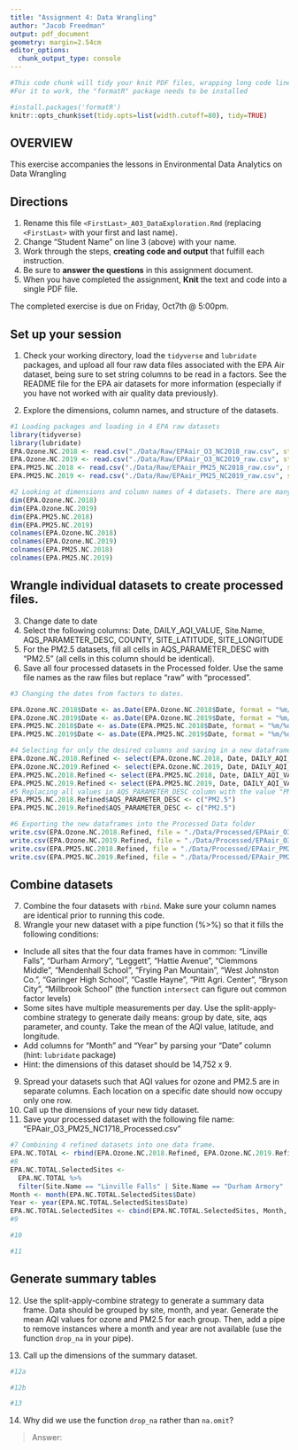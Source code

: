 ```yaml
---
title: "Assignment 4: Data Wrangling"
author: "Jacob Freedman"
output: pdf_document
geometry: margin=2.54cm
editor_options: 
  chunk_output_type: console
---
```


```r
#This code chunk will tidy your knit PDF files, wrapping long code lines
#For it to work, the "formatR" package needs to be installed

#install.packages('formatR')
knitr::opts_chunk$set(tidy.opts=list(width.cutoff=80), tidy=TRUE)
```

## OVERVIEW

This exercise accompanies the lessons in Environmental Data Analytics on Data Wrangling 

## Directions
1.  Rename this file `<FirstLast>_A03_DataExploration.Rmd` (replacing `<FirstLast>` with your first and last name).
2. Change "Student Name" on line 3 (above) with your name.
3. Work through the steps, **creating code and output** that fulfill each instruction.
4. Be sure to **answer the questions** in this assignment document.
5. When you have completed the assignment, **Knit** the text and code into a single PDF file.

The completed exercise is due on Friday, Oct7th @ 5:00pm.

## Set up your session 
1. Check your working directory, load the `tidyverse` and `lubridate` packages, and upload all four raw data files associated with the EPA Air dataset, being sure to set string columns to be read in a factors. See the README file for the EPA air datasets for more information (especially if you have not worked with air quality data previously). 

2. Explore the dimensions, column names, and structure of the datasets. 

```r
#1 Loading packages and loading in 4 EPA raw datasets
library(tidyverse)
library(lubridate)
EPA.Ozone.NC.2018 <- read.csv("./Data/Raw/EPAair_O3_NC2018_raw.csv", stringsAsFactors = TRUE)
EPA.Ozone.NC.2019 <- read.csv("./Data/Raw/EPAair_O3_NC2019_raw.csv", stringsAsFactors = TRUE)
EPA.PM25.NC.2018 <- read.csv("./Data/Raw/EPAair_PM25_NC2018_raw.csv", stringsAsFactors = TRUE)
EPA.PM25.NC.2019 <- read.csv("./Data/Raw/EPAair_PM25_NC2019_raw.csv", stringsAsFactors = TRUE)

#2 Looking at dimensions and column names of 4 datasets. There are many other functions to use, such as "head" or "tail", but that results in a large total output.  
dim(EPA.Ozone.NC.2018)
dim(EPA.Ozone.NC.2019)
dim(EPA.PM25.NC.2018)
dim(EPA.PM25.NC.2019)
colnames(EPA.Ozone.NC.2018)
colnames(EPA.Ozone.NC.2019)
colnames(EPA.PM25.NC.2018)
colnames(EPA.PM25.NC.2019)
```

## Wrangle individual datasets to create processed files.
3. Change date to date
4. Select the following columns: Date, DAILY_AQI_VALUE, Site.Name, AQS_PARAMETER_DESC, COUNTY, SITE_LATITUDE, SITE_LONGITUDE
5. For the PM2.5 datasets, fill all cells in AQS_PARAMETER_DESC with "PM2.5" (all cells in this column should be identical).
6. Save all four processed datasets in the Processed folder. Use the same file names as the raw files but replace "raw" with "processed".

```r
#3 Changing the dates from factors to dates. 

EPA.Ozone.NC.2018$Date <- as.Date(EPA.Ozone.NC.2018$Date, format = "%m/%d/%Y")
EPA.Ozone.NC.2019$Date <- as.Date(EPA.Ozone.NC.2019$Date, format = "%m/%d/%Y")
EPA.PM25.NC.2018$Date <- as.Date(EPA.PM25.NC.2018$Date, format = "%m/%d/%Y")
EPA.PM25.NC.2019$Date <- as.Date(EPA.PM25.NC.2019$Date, format = "%m/%d/%Y")

#4 Selecting for only the desired columns and saving in a new dataframe.
EPA.Ozone.NC.2018.Refined <- select(EPA.Ozone.NC.2018, Date, DAILY_AQI_VALUE, Site.Name, AQS_PARAMETER_DESC, COUNTY, SITE_LATITUDE, SITE_LONGITUDE)
EPA.Ozone.NC.2019.Refined <- select(EPA.Ozone.NC.2019, Date, DAILY_AQI_VALUE, Site.Name, AQS_PARAMETER_DESC, COUNTY, SITE_LATITUDE, SITE_LONGITUDE)
EPA.PM25.NC.2018.Refined <- select(EPA.PM25.NC.2018, Date, DAILY_AQI_VALUE, Site.Name, AQS_PARAMETER_DESC, COUNTY, SITE_LATITUDE, SITE_LONGITUDE)
EPA.PM25.NC.2019.Refined <- select(EPA.PM25.NC.2019, Date, DAILY_AQI_VALUE, Site.Name, AQS_PARAMETER_DESC, COUNTY, SITE_LATITUDE, SITE_LONGITUDE)
#5 Replacing all values in AQS_PARAMETER_DESC column with the value "PM2.5"
EPA.PM25.NC.2018.Refined$AQS_PARAMETER_DESC <- c("PM2.5")
EPA.PM25.NC.2019.Refined$AQS_PARAMETER_DESC <- c("PM2.5")

#6 Exporting the new dataframes into the Processed Data folder
write.csv(EPA.Ozone.NC.2018.Refined, file = "./Data/Processed/EPAair_O3_NC2018_Processed.csv", row.names=FALSE)
write.csv(EPA.Ozone.NC.2019.Refined, file = "./Data/Processed/EPAair_O3_NC2019_Processed.csv", row.names=FALSE)
write.csv(EPA.PM25.NC.2018.Refined, file = "./Data/Processed/EPAair_PM25_NC2018_Processed.csv", row.names=FALSE)
write.csv(EPA.PM25.NC.2019.Refined, file = "./Data/Processed/EPAair_PM25_NC2019_Processed.csv", row.names=FALSE)

```


## Combine datasets
7. Combine the four datasets with `rbind`. Make sure your column names are identical prior to running this code. 
8. Wrangle your new dataset with a pipe function (%>%) so that it fills the following conditions: 

* Include all sites that the four data frames have in common: "Linville Falls", "Durham Armory", "Leggett", "Hattie Avenue", "Clemmons Middle", "Mendenhall School", "Frying Pan Mountain", "West Johnston Co.", "Garinger High School", "Castle Hayne", "Pitt Agri. Center", "Bryson City", "Millbrook School" (the function `intersect` can figure out common factor levels)
* Some sites have multiple measurements per day. Use the split-apply-combine strategy to generate daily means: group by date, site, aqs parameter, and county. Take the mean of the AQI value, latitude, and longitude.
* Add columns for "Month" and "Year" by parsing your "Date" column (hint: `lubridate` package)
* Hint: the dimensions of this dataset should be 14,752 x 9.

9. Spread your datasets such that AQI values for ozone and PM2.5 are in separate columns. Each location on a specific date should now occupy only one row.
10. Call up the dimensions of your new tidy dataset.
11. Save your processed dataset with the following file name: "EPAair_O3_PM25_NC1718_Processed.csv"

```r
#7 Combining 4 refined datasets into one data frame.
EPA.NC.TOTAL <- rbind(EPA.Ozone.NC.2018.Refined, EPA.Ozone.NC.2019.Refined, EPA.PM25.NC.2018.Refined, EPA.PM25.NC.2019.Refined)
#8
EPA.NC.TOTAL.SelectedSites <- 
  EPA.NC.TOTAL %>%
  filter(Site.Name == "Linville Falls" | Site.Name == "Durham Armory" | Site.Name == "Leggett" | Site.Name == "Hattie Avenue" | Site.Name == "Clemmons Middle" | Site.Name == "Mendenhall School" | Site.Name == "Frying Pan Mountain" | Site.Name == "West Johnston Co." | Site.Name == "Garinger High School" | Site.Name == "Castle Hayne" | Site.Name == "Pitt Agri. Center" | Site.Name == "Bryson City" | Site.Name == "Millbrook School")
Month <- month(EPA.NC.TOTAL.SelectedSites$Date)
Year <- year(EPA.NC.TOTAL.SelectedSites$Date)
EPA.NC.TOTAL.SelectedSites <- cbind(EPA.NC.TOTAL.SelectedSites, Month, Year)
#9

#10

#11

```


## Generate summary tables
12. Use the split-apply-combine strategy to generate a summary data frame. Data should be grouped by site, month, and year. Generate the mean AQI values for ozone and PM2.5 for each group. Then, add a pipe to remove instances where a month and year are not available (use the function `drop_na` in your pipe). 

13. Call up the dimensions of the summary dataset.

```r
#12a

#12b

#13

```

14. Why did we use the function `drop_na` rather than `na.omit`?

> Answer: 
